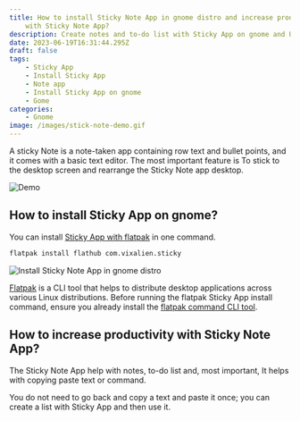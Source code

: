 ```yaml
---
title: How to install Sticky Note App in gnome distro and increase productivity
    with Sticky Note App?
description: Create notes and to-do list with Sticky App on gnome and Ubuntu.
date: 2023-06-19T16:31:44.295Z
draft: false
tags:
    - Sticky App
    - Install Sticky App
    - Note app
    - Install Sticky App on gnome
    - Gome
categories:
    - Gnome
image: /images/stick-note-demo.gif
---
```


A sticky Note is a note-taken app containing row text and bullet points, and it comes with a basic text editor. The most important feature is To stick to the desktop screen and rearrange the Sticky Note app desktop.

![Demo](/images/stick-note-demo.gif "Demo")

## How to install Sticky App on gnome?

You can install [Sticky App with flatpak](https://flathub.org/apps/com.vixalien.sticky) in one command.

```bash
flatpak install flathub com.vixalien.sticky
```

![ Install Sticky Note App in gnome distro](/images/stick-note.gif " Install Sticky Note App in gnome distro")

[Flatpak](https://flathub.org/) is a CLI tool that helps to distribute desktop applications across various Linux distributions. Before running the flatpak Sticky App install command, ensure you already install the [flatpak command CLI tool](https://flatpak.org/setup/).

## How to increase productivity with Sticky Note App?

The Sticky Note App help with notes, to-do list and, most important, It helps with copying paste text or command.

You do not need to go back and copy a text and paste it once; you can create a list with Sticky App and then use it.
